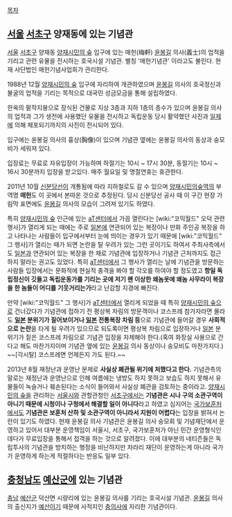 [[목차]] 
== [[서울]] [[서초구]] 양재동에 있는 기념관 == 
[[서울]] [[서초구]] 양재동 [[양재시민의 숲]] 입구에 있는 매헌(梅軒) [[윤봉길]] 의사(義士)의 업적을 기리고 관련 유물을 전시하는 호국시설 기념관. 별칭 '매헌기념관' 이라고도 불린다. 현재 사단법인 매헌기념사업회가 관리한다. 

1988년 12월 [[양재시민의 숲]] 입구에 자리하여 개관하였으며 [[윤봉길]] 의사의 호국정신과 불굴의 업적을 기리는 목적으로 대국민 성금모금을 통해 설립하였다. 

한옥의 팔작지붕으로 장식된 건물로 지상 3층과 지하 1층의 층수가 있으며 윤봉길 의사의 업적과 그가 생전에 사용했던 유물을 전시하고 독립운동 당시 활약했던 사진과 [[일제]]에 의해 체포되기까지의 사진이 전시되어 있다. 

입구에는 윤봉길 의사의 흉상(胸像)이 있으며 기념관 옆에는 윤봉길 의사의 동상과 숭모비가 세워져 있다. 

입장료는 무료로 자유입장이 가능하며 하절기는 10시 ~ 17시 30분, 동절기는 10시 ~ 16시 30분까지 입장을 받고있다. 매주 월요일 및 명절연휴는 휴관한다. 

2011년 10월 [[신분당선]]이 개통됨에 따라 지하철로도 갈 수 있으며 [[양재시민의숲역]]의 부역명 '''매헌'''도 이 곳에서 본따온 것으로 추정된다. 당시 신분당선 공사 때 이 구간 현장 가림막 표면에도 [[윤봉길]] 의사의 모습이 그려져 있기도 하였다.

특히 [[양재시민의 숲]] 인근에 있는 [[aT센터]]에서 가끔 열린다는 [wiki:"코믹월드" 오덕 관련행사]가 열리게 되는 때에는 주로 [[일본]]에 연관되어 있는 복장이나 만화 주인공 복장을 하고 나타나는 사람들이 입구에서부터 눈에 띄이는 경우가 있기 때문에 [wiki:"코믹월드" 그 행사]가 열리는 때가 되면 논란을 탈 우려가 있는 그런 곳이기도 하여서 주최사측에서도 [[일본]]과 연관되어 있는 복장을 한 채로 기념관에 입장하거나 기념관 근처까지도 접근하지 말라는 권고도 있었다. 특히 [[aT센터]]에서 그 행사가 열리는 날에 기념관을 방문하는 사람들 입장에서는 문화적에 현실적 충격을 봐야 할 각오를 하여야 할 정도였고 '''항일 독립정신이 깃들고 독립운동가를 기리는 곳에 저기 왠 이상한 왜놈옷에 왜놈 사무라이 복장을 한 놈들이 어디를 기웃거리는가'''라고 난감할 지경에 빠진다. 

만약 [wiki:"코믹월드" 그 행사]가 [[aT센터]]에서 열리게 되었을 때 특히 [[양재시민의 숲]]으로 건너갔다가 기념관에 접하기 전 평상복 차림의 방문객이나 코스프레 참가자라면 몰라도 '''[[일본]] 분위기가 짙어보이거나 [[일본]] 전통복장 차림 등'''으로 기념관에 들어갈 경우 '''사회적으로 논란'''을 타게 될 우려가 있으므로 되도록이면 평상복 차림으로 입장하거나 [[일본]] 분위기가 짙은 코스프레 차림으로 기념관 입장을 자제해야 한다.(혹여 화장실 사용으로 간다고 해도 마찬가지이며 기념관 옆에 있는 [[윤봉길]] 의사 동상이나 숭모비도 마찬가지다.) ~~[각시탈] 코스프레면 언제든지 가도 된다.~~

2013년 8월 재정난과 운영난 문제로 '''사실상 폐관될 위기에 처했다고 한다.''' 기념관측의 말로는 재정난과 운영난으로 인해 여름에는 냉방도 하지 못하고 보습도 하지 못해서 유물들이 녹슬거나 훼손된다는 소식이 들어와서 사실상 폐관을 검토하는 중이라고. [[양재시민의 숲]]을 관리하는 [[서울시]]와 관할관청인 [[서초구]]에서는 '''기념관은 시나 구의 소관구역이 아니기 때문에 시청이나 구청에서 해결할 일이 아니다'''라고 하였고 심지어는 [[국가보훈처]]에서도 '''기념관은 보훈처 산하 및 소관구역이 아니라서 지원이 어렵다'''는 입장을 밝혀서 논란이 있기도 하였다. 현재 윤봉길 의사 기념관은 윤봉길 의사 숭모회 및 기념재단에서 운영하고 있어서 대부분 운영책임이 서울시, 서초구, 국가보훈처가 아닌 민간 운영형식인데다가 무료입장을 통해서 접객을 하는 것으로 알려졌다. 이에 대부분의 네티즌들은 독립투사의 기념관을 방치하는 행정을 비난하지만 차라리 재단이 운영하는게 아니라 국가가 운영하게 하는게 적절하다는 반응도 일부 있다.

== [[충청남도]] [[예산군]]에 있는 기념관 == 
[[충남]] [[예산군]] 덕산면 시량리에 있는 윤봉길 의사를 기리는 호국시설 기념관. [[윤봉길]] 의사의 출신지가 [[예산]]이기 때문에 사적지인 [[충의사]]에 자리한 기념관이다. 

